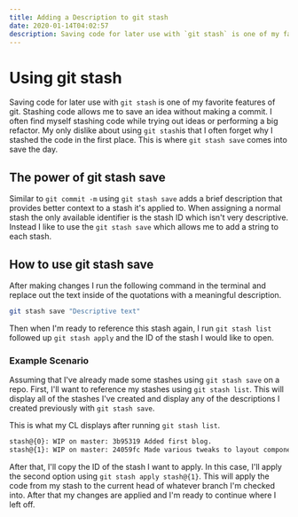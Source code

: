 ```yaml
---
title: Adding a Description to git stash
date: 2020-01-14T04:02:57
description: Saving code for later use with `git stash` is one of my favorite features of git. Here's how it works.
---
```


# Using git stash

Saving code for later use with `git stash` is one of my favorite features of git. Stashing code allows me to save an idea without making a commit. I often find myself stashing code while trying out ideas or performing a big refactor. My only dislike about using `git stash`is that I often forget why I stashed the code in the first place. This is where `git stash save` comes into save the day.

## The power of git stash save

Similar to `git commit -m` using `git stash save` adds a brief description that provides better context to a stash it's applied to. When assigning a normal stash the only available identifier is the stash ID which isn't very descriptive. Instead I like to use the `git stash save` which allows me to add a string to each stash.

## How to use git stash save

After making changes I run the following command in the terminal and replace out the text inside of the quotations with a meaningful description.

```sh
git stash save "Descriptive text"
```

Then when I'm ready to reference this stash again, I run `git stash list` followed up `git stash apply` and the ID of the stash I would like to open.

### Example Scenario

Assuming that I've already made some stashes using `git stash save` on a repo. First, I'll want to reference my stashes using `git stash list`. This will display all of the stashes I've created and display any of the descriptions I created previously with `git stash save`.

This is what my CL displays after running `git stash list`.

```sh
stash@{0}: WIP on master: 3b95319 Added first blog.
stash@{1}: WIP on master: 24059fc Made various tweaks to layout component.
```

After that, I'll copy the ID of the stash I want to apply. In this case, I'll apply the second option using `git stash apply stash@{1}`. This will apply the code from my stash to the current head of whatever branch I'm checked into. After that my changes are applied and I'm ready to continue where I left off.

